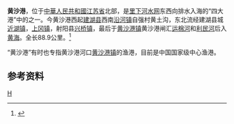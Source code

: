 {{Infobox River
  | river_name      = 黄沙港
  | image_name      =
  | image_size      = 
  | caption         = 
  | origin          = [[江苏省|江苏省]][[建湖县|建湖县]][[沿河镇|沿河镇]]黄土沟
  | mouth           = 江苏省[[射阳县|射阳县]][[黄沙港镇|黄沙港镇]]黄沙港闸[[黄海|黄海]]
  | basin_countries = {{PRC}}
  | length          = 88.9公里
  | elevation       = 
  | mouth_elevation = 
  | discharge       = 
  | watershed       = 
}}
'''黄沙港'''，位于[[中華人民共和國|中華人民共和國]][[江苏省|江苏省]]北部，是[[里下河水网|里下河水网]]东西向排水入海的“四大港”中的之一。今黄沙港西起[[建湖县|建湖县]]西南[[沿河镇|沿河镇]]自强村黄土沟，东北流经建湖县城[[近湖镇|近湖镇]]，[[上冈镇|上冈镇]]，射阳县[[兴桥镇_(射阳县)|兴桥镇]]，最后于[[黄沙港镇|黄沙港镇]]黄沙港闸汇[[运棉河|运棉河]]和[[利民河_(射阳县)|利民河]]后入[[黄海|黄海]]。全长88.9公里。<ref name="中国河湖大典">{{cite book zh |author=《中国河湖大典》编纂委员会 |title=《中国河湖大典·淮河卷》 |format=M |edition=1 |location=北京 |publisher=中国水利水电出版社 |date=2010年9月 |pages=151页 |id= ISBN 978-7-5084-7953-8}}</ref>

“黄沙港”有时也专指黄沙港河口[[黄沙港镇|黄沙港镇]]的渔港，目前是中国国家级中心渔港。

==参考资料==
{{reflist}}

{{淮河}}
[[Category:里下河水网|H]]